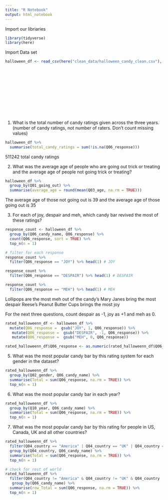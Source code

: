 ```yaml
---
title: "R Notebook"
output: html_notebook
---
```


Import our libriaries
```r
library(tidyverse)
library(here)
```

Import Data set
```r
halloween_df <- read_csv(here("clean_data/halloween_candy_clean.csv"), col_types = c(col_character(),
                                                                                    col_character(),
                                                                                    col_double(),
                                                                                    col_character(),
                                                                                    col_character(),
                                                                                    col_character(),
                                                                                    col_character(),
                                                                                    col_character(),
                                                                                    col_character(),
                                                                                    col_character(),
                                                                                    col_double()
                                                                                    ))
```

1. What is the total number of candy ratings given across the three years. (number of candy ratings, not number of raters. Don’t count missing values)
```r
halloween_df %>%
  summarise(total_candy_ratings = sum(!is.na(Q06_response)))
```

511242 total candy ratings

2. What was the average age of people who are going out trick or treating and the average age of people not going trick or treating?

```r
halloween_df %>%
  group_by(Q01_going_out) %>%
  summarise(average_age = round(mean(Q03_age, na.rm = TRUE)))
```

The average age of those not going out is 39 and the average age of those going out is 35

3. For each of joy, despair and meh, which candy bar revived the most of these ratings?

```r
response_count <- halloween_df %>% 
  group_by(Q06_candy_name, Q06_response) %>%
  count(Q06_response, sort = TRUE) %>%
  top_n(n = 1)

# filter for each response
response_count %>%
  filter(Q06_response == "JOY") %>% head(1) # JOY

response_count %>%
  filter(Q06_response == "DESPAIR") %>% head(1) # DESPAIR

response_count %>%
  filter(Q06_response == "MEH") %>% head(1) # MEH
```

Lollipops are the most meh out of the candy's
Mary Janes bring the most despair
Reese's Peanut Butter Cups brings the most joy


For the next three questions, count despair as -1, joy as +1 and meh as 0.
```r
rated_halloweenn_df <- halloween_df %>%
  mutate(Q06_response =  gsub("JOY", 1, Q06_response)) %>%
   mutate(Q06_response =  gsub("DESPAIR", -1, Q06_response)) %>%
   mutate(Q06_response =  gsub("MEH", 0, Q06_response))

rated_halloweenn_df$Q06_response <- as.numeric(rated_halloweenn_df$Q06_response)

```


5. What was the most popular candy bar by this rating system for each gender in the dataset?

```r
rated_halloweenn_df %>%
  group_by(Q02_gender, Q06_candy_name) %>%
  summarise(Total = sum(Q06_response, na.rm = TRUE)) %>%
  top_n(n = 1)
```

6. What was the most popular candy bar in each year?
```r
rated_halloweenn_df %>%
  group_by(Q10_year, Q06_candy_name) %>%
  summarise(Total = sum(Q06_response, na.rm = TRUE)) %>%
  top_n(n = 1)
```


7. What was the most popular candy bar by this rating for people in US, Canada, UK and all other countries?

```r
rated_halloweenn_df %>%
  filter(Q04_country == "America" | Q04_country == "UK" | Q04_country == "Canada" ) %>%
  group_by(Q04_country, Q06_candy_name) %>%
  summarise(Total = sum(Q06_response, na.rm = TRUE)) %>%
  top_n(n = 1)

# check for rest of world
rated_halloweenn_df %>%
  filter(Q04_country != "America" & Q04_country != "UK" & Q04_country != "Canada" ) %>%
   group_by(Q06_candy_name) %>%
  summarise(row_Total = sum(Q06_response, na.rm = TRUE)) %>%
  top_n(n = 1)
```


